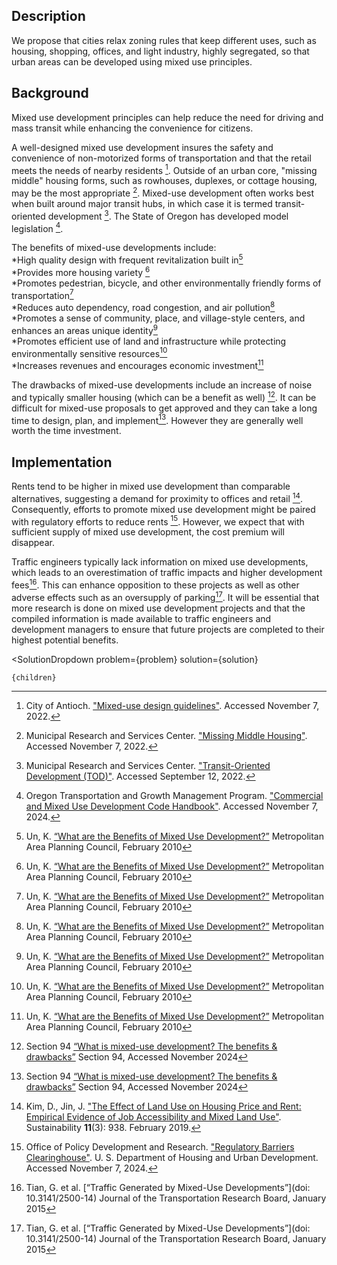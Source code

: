 

## Description
We propose that cities relax zoning rules that keep different uses, such as housing, shopping, offices, and light industry, highly segregated, so that urban areas can be developed using mixed use principles.

## Background
Mixed use development principles can help reduce the need for driving and mass transit while enhancing the convenience for citizens.

A well-designed mixed use development insures the safety and convenience of non-motorized forms of transportation and that the retail meets the needs of nearby residents [^"2"]. Outside of an urban core, "missing middle" housing forms, such as rowhouses, duplexes, or cottage housing, may be the most appropriate [^"13"]. Mixed-use development often works best when built around major transit hubs, in which case it is termed transit-oriented development [^"14"]. The State of Oregon has developed model legislation [^"19"].

The benefits of mixed-use developments include:  
*High quality design with frequent revitalization built in[^"3"]  
*Provides more housing variety [^"3"]  
*Promotes pedestrian, bicycle, and other environmentally friendly forms of transportation[^"3"]  
*Reduces auto dependency, road congestion, and air pollution[^"3"]  
*Promotes a sense of community, place, and village-style centers, and enhances an areas unique identity[^"3"]  
*Promotes efficient use of land and infrastructure while protecting environmentally sensitive resources[^"3"]  
*Increases revenues and encourages economic investment[^"3"]

The drawbacks of mixed-use developments include an increase of noise and typically smaller housing (which can be a benefit as well) [^"4"]. It can be difficult for mixed-use proposals to get approved and they can take a long time to design, plan, and implement[^"4"]. However they are generally well worth the time investment.

## Implementation
Rents tend to be higher in mixed use development than comparable alternatives, suggesting a demand for proximity to offices and retail [^"9"]. Consequently, efforts to promote mixed use development might be paired with regulatory efforts to reduce rents [^"17"]. However, we expect that with sufficient supply of mixed use development, the cost premium will disappear.

Traffic engineers typically lack information on mixed use developments, which leads to an overestimation of traffic impacts and higher development fees[^"1"]. This can enhance opposition to these projects as well as other adverse effects such as an oversupply of parking[^"1"]. It will be essential that more research is done on mixed use development projects and that the compiled information is made available to traffic engineers and development managers to ensure that future projects are completed to their highest potential benefits.

[^"2"]: City of Antioch. ["Mixed-use design guidelines"](https://www.antiochca.gov/fc/community-development/planning/Chapter-1-User-Guide.pdf). Accessed November 7, 2022.

[^"9"]: Kim, D., Jin, J. ["The Effect of Land Use on Housing Price and Rent: Empirical Evidence of Job Accessibility and Mixed Land Use"](https://www.mdpi.com/2071-1050/11/3/938). Sustainability **11**(3): 938. February 2019.

[^"13"]: Municipal Research and Services Center. ["Missing Middle Housing"](https://mrsc.org/explore-topics/housing-homelessness/housing/middle-housing). Accessed November 7, 2022.

[^"14"]: Municipal Research and Services Center. ["Transit-Oriented Development (TOD)"](https://mrsc.org/explore-topics/planning/zoning/transit-oriented-development). Accessed September 12, 2022.

[^"17"]: Office of Policy Development and Research. ["Regulatory Barriers Clearinghouse"](https://www.huduser.gov/portal/rbc/home.html). U. S. Department of Housing and Urban Development. Accessed November 7, 2024.

[^"19"]: Oregon Transportation and Growth Management Program. ["Commercial and Mixed Use Development Code Handbook"](https://www.oregon.gov/lcd/Publications/Commercial_MixedUse_CodeHandbook.pdf). Accessed November 7, 2024.

[^"1"]: Tian, G. et al. [“Traffic Generated by Mixed-Use Developments”](doi: 10.3141/2500-14) Journal of the Transportation Research Board, January 2015

[^"3"]: Un, K. [“What are the Benefits of Mixed Use Development?”]( https://www.mapc.org/resource-library/what-are-the-benefits-of-mixed-use-development/) Metropolitan Area Planning Council, February 2010

[^"4"]: Section 94 [“What is mixed-use development? The benefits & drawbacks”]( https://section94.com.au/what-is-mixed-use-development-the-benefits-drawbacks/) Section 94, Accessed November 2024


  <SolutionDropdown 
    problem={problem} 
    solution={solution}
  >
    {children}
  </SolutionDropdown>